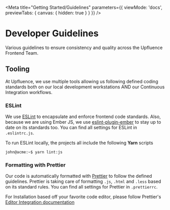 
<Meta
  title="Getting Started/Guidelines"
  parameters={{
    viewMode: 'docs',
    previewTabs: { canvas: { hidden: true } }
  }}
/>

# Developer Guidelines


Various guidelines to ensure consistency and quality across the Upfluence Frontend Team.


## Tooling

At Upfluence, we use multiple tools allowing us following defined coding
standards both on our local development workstations AND our Continuous
Integration workflows.

### ESLint

We use [ESLint](https://eslint.org/) to encapsulate and enforce frontend code standards. Also,
because we are using Ember JS, we use [eslint-plugin-ember](https://github.com/ember-cli/eslint-plugin-ember)
to stay up to date on its standards too. You can find all settings for ESLint in `.eslintrc.js`.

To run ESLint locally, the projects all include the following **Yarn** scripts 


```console
john@acme:~$ yarn lint:js
```

### Formatting with Prettier

Our code is  automatically formatted with [Prettier](https://prettier.io/) to follow the defined guidelines.
Prettier is taking care of formatting `.js`, `.html` and `.less` based on its standard
rules. You can find all settings for Prettier in `.prettierrc`.

For Installation based off your favorite code editor, please follow Prettier's
[Editor Integration documentation](https://prettier.io/docs/en/editors.html)
